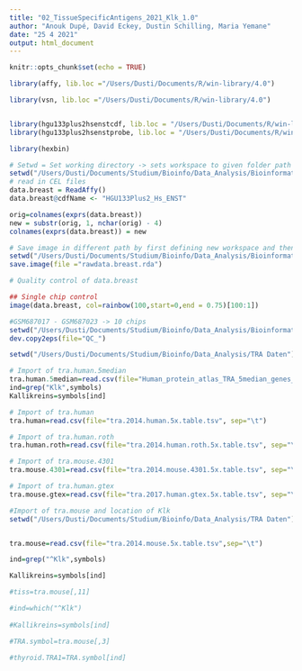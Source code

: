 ---
title: "02_TissueSpecificAntigens_2021_Klk_1.0"
author: "Anouk Dupé, David Eckey, Dustin Schilling, Maria Yemane"
date: "25 4 2021"
output: html_document
---

```{r setup, include=FALSE}
knitr::opts_chunk$set(echo = TRUE)
```

```{r}
library(affy, lib.loc ="/Users/Dusti/Documents/R/win-library/4.0")

library(vsn, lib.loc ="/Users/Dusti/Documents/R/win-library/4.0")


library(hgu133plus2hsenstcdf, lib.loc = "/Users/Dusti/Documents/R/win-library/4.0")
library(hgu133plus2hsenstprobe, lib.loc = "/Users/Dusti/Documents/R/win-library/4.0")

library(hexbin)
```

```{r}
# Setwd = Set working directory -> sets workspace to given folder path
setwd("/Users/Dusti/Documents/Studium/Bioinfo/Data_Analysis/Bioinformatik TRA Projekt/The role of Klk in cancer/rawdata/rawdata breast GSE27830")
# read in CEL files
data.breast = ReadAffy()
data.breast@cdfName <- "HGU133Plus2_Hs_ENST"

orig=colnames(exprs(data.breast))
new = substr(orig, 1, nchar(orig) - 4)
colnames(exprs(data.breast)) = new

# Save image in different path by first defining new workspace and then saving the data
setwd("/Users/Dusti/Documents/Studium/Bioinfo/Data_Analysis/Bioinformatik TRA Projekt/The role of Klk in cancer/sessions/rda")
save.image(file ="rawdata.breast.rda")
```

```{r}
# Quality control of data.breast

## Single chip control
image(data.breast, col=rainbow(100,start=0,end = 0.75)[100:1])

#GSM687017 - GSM687023 -> 10 chips
setwd("/Users/Dusti/Documents/Studium/Bioinfo/Data_Analysis/Bioinformatik TRA Projekt/The role of Klk in cancer/plots")
dev.copy2eps(file="QC_")

```



```{r}

setwd("/Users/Dusti/Documents/Studium/Bioinfo/Data_Analysis/TRA Daten")

# Import of tra.human.5median
tra.human.5median=read.csv(file="Human_protein_atlas_TRA_5median_genes_annotated.tsv", sep="\t")
ind=grep("Klk",symbols)
Kallikreins=symbols[ind]

# Import of tra.human
tra.human=read.csv(file="tra.2014.human.5x.table.tsv", sep="\t")

# Import of tra.human.roth
tra.human.roth=read.csv(file="tra.2014.human.roth.5x.table.tsv", sep="\t")

# Import of tra.mouse.4301
tra.mouse.4301=read.csv(file="tra.2014.mouse.4301.5x.table.tsv", sep="\t")

# Import of tra.human.gtex
tra.mouse.gtex=read.csv(file="tra.2017.human.gtex.5x.table.tsv", sep="\t")


```

```{r}

#Import of tra.mouse and location of Klk
setwd("/Users/Dusti/Documents/Studium/Bioinfo/Data_Analysis/TRA Daten")


tra.mouse=read.csv(file="tra.2014.mouse.5x.table.tsv",sep="\t")

ind=grep("^Klk",symbols)

Kallikreins=symbols[ind]

#tiss=tra.mouse[,11]

#ind=which("^Klk")
  
#Kallikreins=symbols[ind]

#TRA.symbol=tra.mouse[,3]

#thyroid.TRA1=TRA.symbol[ind]
```



